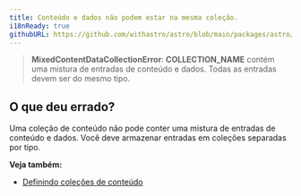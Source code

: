 ```yaml
---
title: Conteúdo e dados não podem estar na mesma coleção.
i18nReady: true
githubURL: https://github.com/withastro/astro/blob/main/packages/astro/src/core/errors/errors-data.ts
---
```


> **MixedContentDataCollectionError**: **COLLECTION_NAME** contém uma mistura de entradas de conteúdo e dados. Todas as entradas devem ser do mesmo tipo.
## O que deu errado?
Uma coleção de conteúdo não pode conter uma mistura de entradas de conteúdo e dados. Você deve armazenar entradas em coleções separadas por tipo.

**Veja também:**
-  [Definindo coleções de conteúdo](/pt-br/guides/content-collections/#definindo-coleções)
